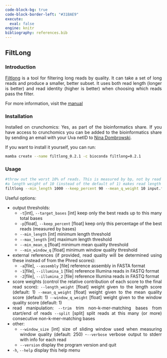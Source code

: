 ---
code-block-bg: true
code-block-border-left: "#31BAE9"
execute:
  eval: false
engine: knitr
bibliography: references.bib
---

<div style="text-align: justify">

## FiltLong

### Introduction

[Filtlong](https://github.com/rrwick/Filtlong) is a tool for filtering long reads by quality. It can take a set of long reads and produce a smaller, better subset. It uses both read length (longer is better) and read identity (higher is better) when choosing which reads pass the filter.

For more information, visit the [manual](https://github.com/rrwick/Filtlong)


### Installation

Installed on crunchomics: Yes, as part of the bioinformatics share. If you have access to crunchomics you can be added to the bioinformatics share by sending an email with your Uva netID to [Nina Dombrowski](n.dombrowski@uva.nl).

If you want to install it yourself, you can run:

```{bash}
mamba create --name filtlong_0.2.1 -c bioconda filtlong=0.2.1
```


### Usage

```{bash}
#throw out the worst 10% of reads. This is measured by bp, not by read count. So this option throws out the worst 10% of read bases
#a length weight of 10 (instead of the default of 1) makes read length more important when choosing the best read
filtlong --min_length 1000 --keep_percent 90 --mean_q_weight 10 input.fastq.gz | gzip > input_filtered.fastq.gz
```

Useful options:

- output thresholds:
  - `-t`[int], `--target_bases` [int]        keep only the best reads up to this many total bases
  - `-p`[float], `--keep_percent` [float]    keep only this percentage of the best reads (measured by
                                        bases)
  - `--min_length` [int]                   minimum length threshold
  - `--max_length` [int]                   maximum length threshold
  - `--min_mean_q` [float]                 minimum mean quality threshold
  - `--min_window_q` [float]               minimum window quality threshold
- external references (if provided, read quality will be determined using these instead of from the Phred scores):
  - `-a`[file], `--assembly` [file]          reference assembly in FASTA format
  - `-1`[file], `--illumina_1` [file]        reference Illumina reads in FASTQ format
  - `-2`[file], `--illumina_2` [file]        reference Illumina reads in FASTQ format
-  score weights (control the relative contribution of each score to the final read score):
    `--length_weight` [float]              weight given to the length score (default: 1)
    `--mean_q_weight` [float]              weight given to the mean quality score (default: 1)
    `--window_q_weight` [float]            weight given to the window quality score (default: 1)
- read manipulation:
    `--trim `                              trim non-k-mer-matching bases from start/end of reads
    `--split` [split]                      split reads at this many (or more) consecutive
                                        non-k-mer-matching bases
- other:
  - `--window_size` [int]                  size of sliding window used when measuring window quality
                                        (default: 250)
  -` --verbose`                            verbose output to stderr with info for each read
  - `--version `                           display the program version and quit

- `-h`, `--help`                         display this help menu